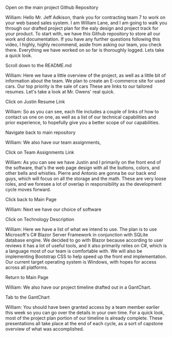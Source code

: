 Open on the main project Github Repository

William: Hello Mr. Jeff Adkison, thank you for contracting team 7 to work on your web based sales system. I am William Lane, and I am going to walk you through our drafted project plan for the ealy design and project track for your product. To start with, we have this Github repository to store all our work and documentation. If you have any further questions following this video, I highly, highly recommend, aside from asking our team, you check there. Everything we have worked on so far is thoroughly logged. Lets take a quick look. 

Scroll down to the README.md

William: Here we have a little overview of the project, as well as a little bit of information about the team. We plan to create an E-commerce site for used cars. Our top priority is the sale of cars These are links to our tailored resumes. Let's take a look at Mr. Owens' real quick.

Click on Justin Resume Link

William: So as you can see, each file includes a couple of links of how to contact us one on one, as well as a list of our technical capabilities and prior experience, to hopefully give you a better scope of our capabilities. 

Navigate back to main repository

William: We also have our team assignments,

Click on Team Assignments Link

William: As you can see we have Justin and I primarily on the front end of the software, that's the web page design with all the buttons, colors, and other bells and whistles. Pierre and Antonio are gonna be our back end guys, which will focus on all the storage and the math. These are very loose roles, and we foresee a lot of overlap in responsibility as the development  cycle moves forward. 

Click back to Main Page

William: Next we have our choice of software

Click on Technology Description

William: Here we have a list of what we intend to use. The plan is to use Microsoft's C# Blazor Server Framework in conjunction with SQLite database engine. We decided to go with Blazor because according to user reviews it has a lot of useful tools, and it also primarily relies on C#, which is a language most of our team is comfortable with. We will also be implementing Bootstrap CSS to help speed up the front end implementation. Our current target operating system is Windows, with hopes for access across all platforms. 

Return to Main Page

William: We also have our project timeline drafted out in a GantChart.

Tab to the GantChart

William: You should have been granted access by a team member earlier this week so you can go over the details in your own time. For a quick look, most of the project plan portion of our timeline is already complete. These presentations all take place at the end of each cycle, as a sort of capstone overview of what was accomplished. 